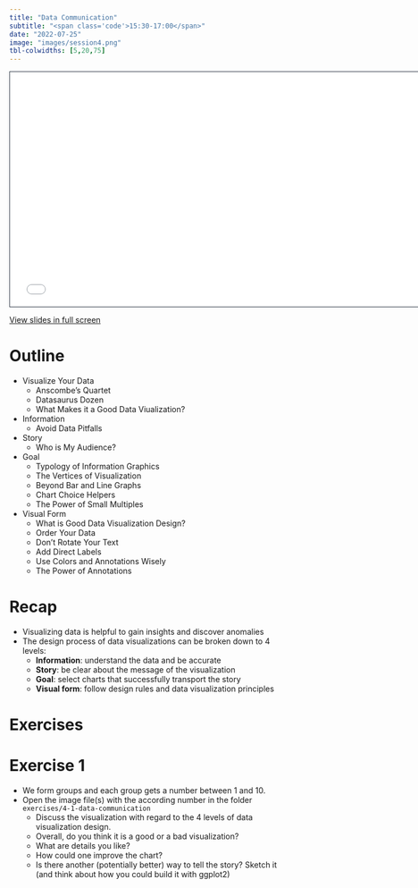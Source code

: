 ```yaml
---
title: "Data Communication"
subtitle: "<span class='code'>15:30-17:00</span>"
date: "2022-07-25"
image: "images/session4.png"
tbl-colwidths: [5,20,75]
---
```


```{=html}
<iframe class="slide-deck" src="../materials/04_data_communication.pdf" height="420" width="747" style="border: 1px solid #2e3846;"></iframe>
```

[View slides in full screen](../materials/04_data_communication.pdf)

# Outline

-   Visualize Your Data
    -   Anscombe's Quartet
    -   Datasaurus Dozen
    -   What Makes it a Good Data Viualization?
-   Information
    -   Avoid Data Pitfalls
-   Story
    -   Who is My Audience?
-   Goal
    -   Typology of Information Graphics
    -   The Vertices of Visualization
    -   Beyond Bar and Line Graphs
    -   Chart Choice Helpers
    -   The Power of Small Multiples
-   Visual Form
    -   What is Good Data Visualization Design?
    -   Order Your Data
    -   Don't Rotate Your Text
    -   Add Direct Labels
    -   Use Colors and Annotations Wisely
    -   The Power of Annotations

# Recap

::: recap
-   Visualizing data is helpful to gain insights and discover anomalies
-   The design process of data visualizations can be broken down to 4 levels:
    -   **Information**: understand the data and be accurate
    -   **Story**: be clear about the message of the visualization
    -   **Goal**: select charts that successfully transport the story
    -   **Visual form**: follow design rules and data visualization principles
:::

# Exercises

# Exercise 1

::: question
-   We form groups and each group gets a number between 1 and 10.
-   Open the image file(s) with the according number in the folder `exercises/4-1-data-communication`
    -   Discuss the visualization with regard to the 4 levels of data visualization design.
    -   Overall, do you think it is a good or a bad visualization? 
    -   What are details you like?
    -   How could one improve the chart? 
    -   Is there another (potentially better) way to tell the story? Sketch it (and think about how you could build it with ggplot2)
:::
